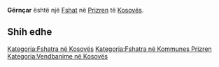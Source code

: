 {{Fshat në Kosovës
 | Emri                = Gërnçar
| sqi_D_name = Gërnçar
| sqi_D_FULL_NAME_RO = Gërnçar
| sqi_D_FULL_NAME_ND_RO = Gerncar
| sqi_D_SORT_NAME_RG = GERNCAR
| sqi_D_FULL_NAME_RG = Gërnçar
| sqi_D_FULL_NAME_ND_RG = Gerncar
| sqi_V_name = Gërnqar
| sqi_V_FULL_NAME_RO = Gërnqar Granqar Gërnçari Gërqar Shpatinë Shpatina
| sqi_V_FULL_NAME_ND_RO = Gernqar Granqar Gerncari Gerqar Shpatine Shpatina
| sqi_V_SORT_NAME_RG = GERNQAR GRANQAR GERNCARI GERQAR SHPATINE SHPATINA
| sqi_V_FULL_NAME_RG = Gërnqar Granqar Gërnçari Gërqar Shpatinë Shpatina
| sqi_V_FULL_NAME_ND_RG = Gernqar Granqar Gerncari Gerqar Shpatine Shpatina
| srp_N_name = Grnčare
| srp_N_FULL_NAME_RO = Grnčare
| srp_N_FULL_NAME_ND_RO = Grncare
| srp_N_SORT_NAME_RG = GRNCARE
| srp_N_FULL_NAME_RG = Grnčare
| srp_N_FULL_NAME_ND_RG = Grncare
| srp_NS_name = Грнчаре
| srp_NS_FULL_NAME_RO = Грнчаре
| srp_NS_FULL_NAME_ND_RO = Грнчаре
| srp_NS_SORT_NAME_RG = ГРНЧАРЕ
| srp_NS_FULL_NAME_RG = Грнчаре
| srp_NS_FULL_NAME_ND_RG = Грнчаре
| srp_V_name = Grnćare
| srp_V_FULL_NAME_RO = Grnćare
| srp_V_FULL_NAME_ND_RO = Grncare
| srp_V_SORT_NAME_RG = GRNCARE
| srp_V_FULL_NAME_RG = Grnćare
| srp_V_FULL_NAME_ND_RG = Grncare
| srp_VS_name = Грнћаре
| srp_VS_FULL_NAME_RO = Грнћаре
| srp_VS_FULL_NAME_ND_RO = Грнћаре
| srp_VS_SORT_NAME_RG = ГРНЋАРЕ
| srp_VS_FULL_NAME_RG = Грнћаре
| srp_VS_FULL_NAME_ND_RG = Грнћаре

 | Emri (Rasa dhanore) = 
 | Figura              = 
 | Shteti              = Kosovo
 | Komuna              = Prizren
 | Kodi postar         = 
 | Sipërfaqja          = 

 | Popullsia           = 

 | Regj. i popullsisë  = 
 | Dend. e popullsisë  = 
 | Faqja zyrtare       = 
 <!--- Koordinatat ----> 
 | Gjerësia            = 42.218889
 | Gjatësia            = 20.772222
 | Lartësia            = 
}}
'''Gërnçar''' është një [[Fshat]] në [[Prizren]] të [[Kosovës]].

<!-- == Gjeografia == -->
<!-- == Historia == -->
<!-- == Demografia == -->
== Shih edhe ==
{{Komuna Prizren}}
{{Kosovo-Administrata-Cung}}

[[Kategoria:Fshatra në Kosovës]]
[[Kategoria:Fshatra në Kommunes Prizren]]
[[Kategoria:Vendbanime në Kosovës]]